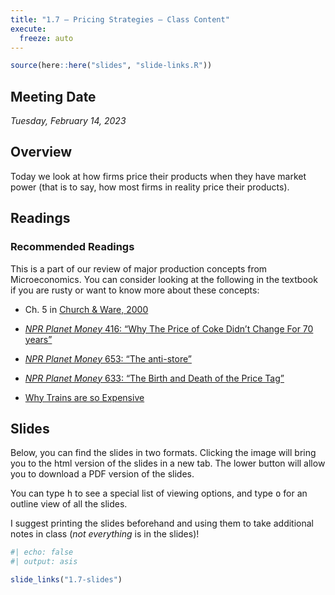 ```yaml
---
title: "1.7 — Pricing Strategies — Class Content"
execute:
  freeze: auto
---
```


```r
source(here::here("slides", "slide-links.R"))
```

::: {.callout-note appearance=minimal}
# Meeting Date
*Tuesday, February 14, 2023*
:::

<!--::: callout-warning
# Upcoming Assignment
Please complete the [preliminary survey](/assignments/00-preliminary-survey.qmd) by next class.
:::-->

## <i class="fas fa-info-circle fa-lg"></i> Overview

Today we look at how firms price their products when they have market power (that is to say, how most firms in reality price their products). 

## <i class="fas fa-book-reader fa-lg"></i> Readings

### Recommended Readings

This is a part of our review of major production concepts from Microeconomics. You can consider looking at the following in the textbook if you are rusty or want to know more about these concepts:   

- <i class="fas fas fa-book"></i> Ch. 5 in [Church & Ware, 2000](https://works.bepress.com/jeffrey_church/23/)

- [<i class="fas fa-podcast"></i> *NPR Planet Money* 416: “Why The Price of Coke Didn't Change For 70 years”](https://www.npr.org/2019/05/01/719213730/episode-416-why-the-price-of-coke-didnt-change-for-70-years)
- [<i class="fas fa-podcast"></i> *NPR Planet Money* 653: “The anti-store”](https://www.npr.org/sections/money/2015/09/25/443519599/episode-653-the-anti-store)
- [<i class="fas fa-podcast"></i> *NPR Planet Money* 633: “The Birth and Death of the Price Tag”](https://www.npr.org/sections/money/2015/06/17/415287577/episode-633-the-birth-and-death-of-the-price-tag)

- [<i class="fab fa-youtube"></i> Why Trains are so Expensive](https://www.youtube.com/watch?v=fwjwePe-HmA)

## <i class="fas fa-chalkboard-teacher"></i> Slides

Below, you can find the slides in two formats. Clicking the image will bring you to the html version of the slides in a new tab. The lower button will allow you to download a PDF version of the slides. 

::: callout-tip
You can type <kbd>h</kbd> to see a special list of viewing options, and type <kbd>o</kbd> for an outline view of all the slides.
:::

I suggest printing the slides beforehand and using them to take additional notes in class (*not everything* is in the slides)!

```r
#| echo: false
#| output: asis

slide_links("1.7-slides")
```